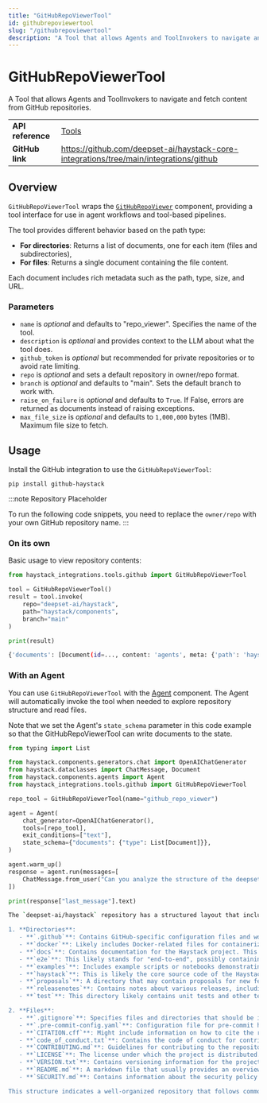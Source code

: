 ```yaml
---
title: "GitHubRepoViewerTool"
id: githubrepoviewertool
slug: "/githubrepoviewertool"
description: "A Tool that allows Agents and ToolInvokers to navigate and fetch content from GitHub repositories."
---
```


# GitHubRepoViewerTool

A Tool that allows Agents and ToolInvokers to navigate and fetch content from GitHub repositories.

|                   |                                                                                          |
| ----------------- | ---------------------------------------------------------------------------------------- |
| **API reference** | [Tools](/reference/tools-api)                                                            |
| **GitHub link**   | https://github.com/deepset-ai/haystack-core-integrations/tree/main/integrations/github |

## Overview

`GitHubRepoViewerTool` wraps the [`GitHubRepoViewer`](doc:githubrepoviewer) component, providing a tool interface for use in agent workflows and tool-based pipelines.

The tool provides different behavior based on the path type:

- **For directories**: Returns a list of documents, one for each item (files and subdirectories),
- **For files**: Returns a single document containing the file content.

Each document includes rich metadata such as the path, type, size, and URL.

### Parameters

- `name` is _optional_ and defaults to "repo_viewer". Specifies the name of the tool.
- `description` is _optional_ and provides context to the LLM about what the tool does.
- `github_token` is _optional_ but recommended for private repositories or to avoid rate limiting.
- `repo` is _optional_ and sets a default repository in owner/repo format.
- `branch` is _optional_ and defaults to "main". Sets the default branch to work with.
- `raise_on_failure` is _optional_ and defaults to `True`. If False, errors are returned as documents instead of raising exceptions.
- `max_file_size` is _optional_ and defaults to `1,000,000` bytes (1MB). Maximum file size to fetch.

## Usage

Install the GitHub integration to use the `GitHubRepoViewerTool`:

```shell
pip install github-haystack
```

:::note
Repository Placeholder

To run the following code snippets, you need to replace the `owner/repo` with your own GitHub repository name.
:::

### On its own

Basic usage to view repository contents:

```python
from haystack_integrations.tools.github import GitHubRepoViewerTool

tool = GitHubRepoViewerTool()
result = tool.invoke(
    repo="deepset-ai/haystack",
    path="haystack/components",
    branch="main"
)

print(result)
```

```bash
{'documents': [Document(id=..., content: 'agents', meta: {'path': 'haystack/components/agents', 'type': 'dir', 'size': 0, 'url': 'https://github.com/deepset-ai/haystack/tree/main/haystack/components/agents'}), Document(id=..., content: 'audio', meta: {'path': 'haystack/components/audio', 'type': 'dir', 'size': 0, 'url': 'https://github.com/deepset-ai/haystack/tree/main/haystack/components/audio'}),...]}
```

### With an Agent

You can use `GitHubRepoViewerTool` with the [Agent](/docs/agent) component. The Agent will automatically invoke the tool when needed to explore repository structure and read files.

Note that we set the Agent's `state_schema` parameter in this code example so that the GitHubRepoViewerTool can write documents to the state.

```python
from typing import List

from haystack.components.generators.chat import OpenAIChatGenerator
from haystack.dataclasses import ChatMessage, Document
from haystack.components.agents import Agent
from haystack_integrations.tools.github import GitHubRepoViewerTool

repo_tool = GitHubRepoViewerTool(name="github_repo_viewer")

agent = Agent(
    chat_generator=OpenAIChatGenerator(),
    tools=[repo_tool],
    exit_conditions=["text"],
    state_schema={"documents": {"type": List[Document]}},
)

agent.warm_up()
response = agent.run(messages=[
    ChatMessage.from_user("Can you analyze the structure of the deepset-ai/haystack repository and tell me about the main components?")
])

print(response["last_message"].text)
```

```bash
The `deepset-ai/haystack` repository has a structured layout that includes several important components. Here's an overview of its main parts:

1. **Directories**:
   - **`.github`**: Contains GitHub-specific configuration files and workflows.
   - **`docker`**: Likely includes Docker-related files for containerization of the Haystack application.
   - **`docs`**: Contains documentation for the Haystack project. This could include guides, API documentation, and other related resources.
   - **`e2e`**: This likely stands for "end-to-end", possibly containing tests or examples related to end-to-end functionality of the Haystack framework.
   - **`examples`**: Includes example scripts or notebooks demonstrating how to use Haystack.
   - **`haystack`**: This is likely the core source code of the Haystack framework itself, containing the main functionality and classes.
   - **`proposals`**: A directory that may contain proposals for new features or changes to the Haystack project.
   - **`releasenotes`**: Contains notes about various releases, including changes and improvements.
   - **`test`**: This directory likely contains unit tests and other testing utilities to ensure code quality and functionality.

2. **Files**:
   - **`.gitignore`**: Specifies files and directories that should be ignored by Git.
   - **`.pre-commit-config.yaml`**: Configuration file for pre-commit hooks to automate code quality checks.
   - **`CITATION.cff`**: Might include information on how to cite the repository in academic work.
   - **`code_of_conduct.txt`**: Contains the code of conduct for contributors and users of the repository.
   - **`CONTRIBUTING.md`**: Guidelines for contributing to the repository.
   - **`LICENSE`**: The license under which the project is distributed.
   - **`VERSION.txt`**: Contains versioning information for the project.
   - **`README.md`**: A markdown file that usually provides an overview of the project, installation instructions, and usage examples.
   - **`SECURITY.md`**: Contains information about the security policy of the repository.

This structure indicates a well-organized repository that follows common conventions in open-source projects, with a focus on documentation, contribution guidelines, and testing. The core functionalities are likely housed in the `haystack` directory, with additional resources provided in the other directories.
```
